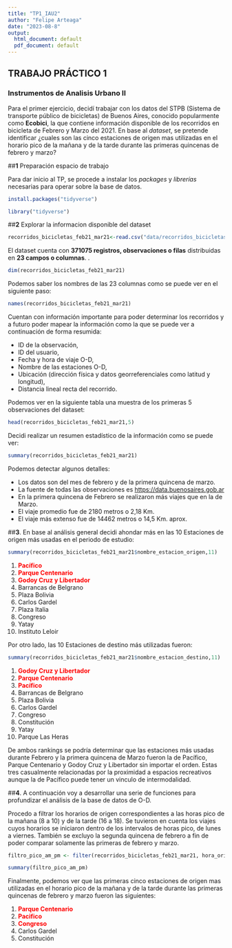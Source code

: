 ---
title: "TP1_IAU2"
author: "Felipe Arteaga"
date: "2023-08-8"
output:
  html_document: default
  pdf_document: default
---


## **TRABAJO PRÁCTICO 1**
### Instrumentos de Analisis Urbano II


Para el primer ejercicio, decidí trabajar con los datos del STPB (Sistema de transporte público de bicicletas) de Buenos Aires, conocido popularmente como **Ecobici**, la que contiene información disponible de los recorridos en bicicleta de Febrero y Marzo del 2021. 
En base al *dataset*, se pretende identificar ¿cuales son las cinco estaciones de origen mas utilizadas en el horario pico de la mañana y de la tarde durante las primeras quincenas de febrero y marzo?


##**1** Preparación espacio de trabajo

Para dar inicio al TP, se procede a instalar los *packages* y *librerías* necesarias para operar sobre la base de datos. 

```{r}
install.packages("tidyverse")
```

```{r}
library("tidyverse")
```


##**2** Explorar la informacion disponible del dataset


```{r}
recorridos_bicicletas_feb21_mar21<-read.csv("data/recorridos_bicicletas_febrero21_marzo21.csv",stringsAsFactors = TRUE,encoding="UTF-8")
```

El dataset cuenta con **371075 registros, observaciones o filas** distribuidas en **23 campos o columnas**.
.
```{r}
dim(recorridos_bicicletas_feb21_mar21)
```
Podemos saber los nombres de las 23 columnas como se puede ver en el siguiente paso:

```{r}
names(recorridos_bicicletas_feb21_mar21)
```
Cuentan con información importante para poder determinar los recorridos y a futuro poder mapear la información como la que se puede ver a continuación de forma resumida:

- ID de la observación,
- ID del usuario,
- Fecha y hora de viaje O-D,
- Nombre de las estaciones O-D,
- Ubicación (dirección física y datos georreferenciales como latitud y longitud),
- Distancia lineal recta del recorrido.

Podemos ver en la siguiente tabla una muestra de los primeras 5 observaciones del dataset:

```{r}
head(recorridos_bicicletas_feb21_mar21,5)
```
Decidi realizar un resumen estadístico de la información como se puede ver:

```{r}
summary(recorridos_bicicletas_feb21_mar21)
```
Podemos detectar algunos detalles: 

- Los datos son del mes de febrero y de la primera quincena de marzo.
- La fuente de todas las observaciones es <https://data.buenosaires.gob.ar>
- En la primera quincena de Febrero se realizaron más viajes que en la de Marzo.
- El viaje promedio fue de 2180 metros o 2,18 Km.
- El viaje más extenso fue de 14462 metros o 14,5 Km. aprox.

##**3**. En base al análisis general decidi ahondar más en las 10 Estaciones de origen más usadas en el periodo de estudio:

```{r}
summary(recorridos_bicicletas_feb21_mar21$nombre_estacion_origen,11)
```
1. <span style="color:red">**Pacífico**</span>
2. <span style="color:red">**Parque Centenario**</span>
3. <span style="color:red">**Godoy Cruz y Libertador**</span>
4. Barrancas de Belgrano
5. Plaza Bolivia
6. Carlos Gardel
7. Plaza Italia
8. Congreso
9. Yatay
10. Instituto  Leloir

Por otro lado, las 10 Estaciones de destino más utilizadas fueron:

```{r}
summary(recorridos_bicicletas_feb21_mar21$nombre_estacion_destino,11)
```
1. <span style="color:red">**Godoy Cruz y Libertador**</span>
2. <span style="color:red">**Parque Centenario**</span>
3. <span style="color:red">**Pacífico**</span>
4. Barrancas de Belgrano
5. Plaza Bolivia
6. Carlos Gardel
7. Congreso
8. Constitución
9. Yatay 
10. Parque Las Heras

De ambos rankings se podría determinar que las estaciones más usadas durante Febrero y la primera quincena de Marzo fueron la de Pacífico, Parque Centenario y Godoy Cruz y Libertador sin importar el orden. Estas tres casualmente relacionadas por la proximidad a espacios recreativos aunque la de Pacífico puede tener un vinculo de intermodalidad.


##**4**. A continuación voy a desarrollar una serie de funciones para profundizar el análisis de la base de datos de O-D.

Procedo a filtrar los horarios de origen correspondientes a las horas pico de la mañana (8 a 10) y de la tarde (16 a 18). Se tuvieron en cuenta los viajes cuyos horarios se iniciaron dentro de los intervalos de horas pico, de lunes a viernes. También se excluyo la segunda quincena de febrero a fin de poder comparar solamente las primeras de febrero y marzo. 

```{r}
filtro_pico_am_pm <- filter(recorridos_bicicletas_feb21_mar21, hora_origen %in% c("8", "9", "16", "17")& quincena_origen!="2º Quincena Febrero" & !(dia_origen%in%c("Saturday", "Sunday")))
```

```{r}
summary(filtro_pico_am_pm)
```


Finalmente, podemos ver que las primeras cinco estaciones de origen mas utilizadas en el horario pico de la mañana y de la tarde durante las primeras quincenas de febrero y marzo fueron las siguientes: 


1. <span style="color:red">**Parque Centenario**</span>
2. <span style="color:red">**Pacifico**</span>
3. <span style="color:red">**Congreso**</span>
4. Carlos Gardel
5. Constitución






